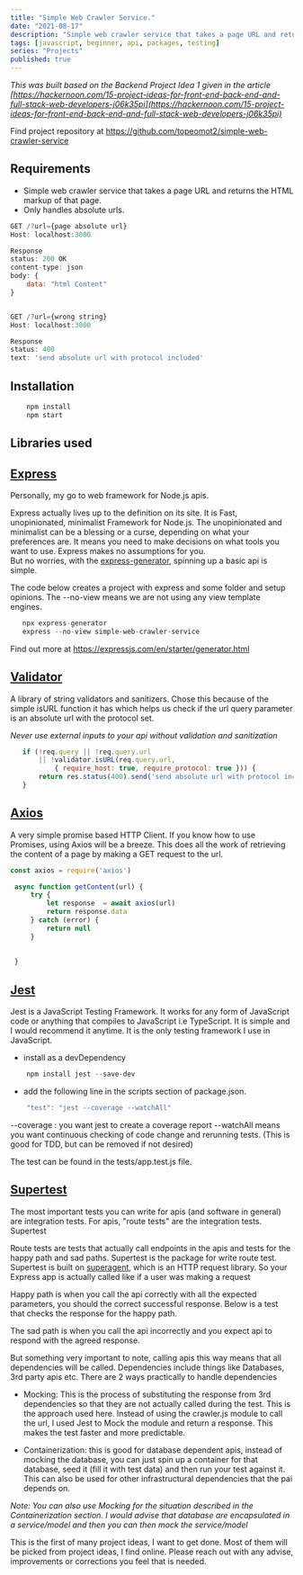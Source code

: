 ```yaml
---
title: "Simple Web Crawler Service."
date: "2021-08-17"
description: "Simple web crawler service that takes a page URL and returns the HTML markup of that page."
tags: [javascript, beginner, api, packages, testing]
series: "Projects"
published: true
---
```


*This was built based on the Backend Project Idea 1 given in the article [https://hackernoon.com/15-project-ideas-for-front-end-back-end-and-full-stack-web-developers-j06k35pi](https://hackernoon.com/15-project-ideas-for-front-end-back-end-and-full-stack-web-developers-j06k35pi)*

Find project repository at https://github.com/topeomot2/simple-web-crawler-service


## Requirements
- Simple web crawler service that takes a page URL and returns the HTML markup of that page.
- Only handles absolute urls.

```js
GET /?url={page absolute url}
Host: localhost:3000

Response
status: 200 OK
content-type: json
body: {
    data: "html Content"
}


GET /?url={wrong string}
Host: localhost:3000

Response
status: 400
text: 'send absolute url with protocol included'
```

## Installation

```Javascript
    npm install
    npm start
```

## Libraries used


## [Express](https://expressjs.com/)
 
 Personally, my go to web framework for Node.js apis. 
 
 Express actually lives up to the definition on its site. It is Fast, unopinionated, minimalist Framework for Node.js. The unopinionated and minimalist can be a blessing  or a curse, depending on what your preferences are.
 It means you need to make decisions on what tools you want to use. Express makes no assumptions for you.  
 But no worries, with the [express-generator](https://expressjs.com/en/starter/generator.html), spinning up a basic api is simple.

 The code below creates a project with express and some folder and setup opinions. The --no-view means we are  not using any view template engines.

 ```Javascript
    npx express-generator
    express --no-view simple-web-crawler-service
 ```
 
Find out more at https://expressjs.com/en/starter/generator.html

## [Validator](https://www.npmjs.com/package/validator)

A library of string validators and sanitizers. Chose this because of the simple isURL function it has which helps us check if the url query  parameter is an absolute url with the protocol set.

*Never use external inputs to your api without validation and sanitization*

 ```Javascript
    if (!req.query || !req.query.url 
        || !validator.isURL(req.query.url, 
            { require_host: true, require_protocol: true })) {
        return res.status(400).send('send absolute url with protocol included')
    }
 ```

## [Axios](https://axios-http.com/)

 A very simple promise based HTTP Client. If you know how to use Promises, using  Axios will be a breeze. This does all the work of retrieving  the content of a page by making a GET request to the url.

   ```Javascript
   const axios = require('axios')

    async function getContent(url) { 
        try {
            let response  = await axios(url)
            return response.data
        } catch (error) {
            return null
        }
        
        
    }
 ```


## [Jest](https://jestjs.io/)

  Jest is a JavaScript Testing Framework. It works for any form of JavaScript code or anything that compiles to JavaScript i.e TypeScript. It is simple and I would recommend it anytime. It is the only testing framework I use in JavaScript.
  
  - install as a devDependency

```Javascript
    npm install jest --save-dev
 ```

 - add the  following line in the scripts section of package.json.

 
```Javascript
    "test": "jest --coverage --watchAll"
 ```

 --coverage : you want jest to create a coverage report
--watchAll means you want continuous checking of code change and rerunning  tests. (This is good for TDD, but can be removed if not desired)

The test can be found in the tests/app.test.js file.

## [Supertest](https://www.npmjs.com/package/supertest)

 The most important tests you can write for apis (and software in general) are integration tests. For apis, "route tests" are the integration tests. Supertest

 Route tests are tests that actually call endpoints in the apis and tests for the happy path and sad paths. Supertest is the package for write route test. Supertest is built on [superagent](https://github.com/visionmedia/superagent), which is  an HTTP request library. So your Express app is actually called like if a user was making a request

 Happy path is when you call the api correctly with all the expected parameters, you should the correct  successful response. Below is a test that checks the response for the happy path. 

 The sad path is when you call the api incorrectly and you expect api to respond with the agreed response. 

But something very important to note, calling apis this way means that all dependencies will be called. Dependencies include things like Databases, 3rd party apis etc. There are 2 ways practically to handle dependencies

- Mocking: This is the process of substituting the response from 3rd dependencies so that they are not  actually  called during the test. This is the approach used here. Instead of using the crawler.js module to call the url, I used Jest to Mock the module and return a response. This makes the test faster and more predictable.

- Containerization: this is good for database dependent apis, instead of mocking the database, you can just spin up a container for that database, seed it (fill it with test data) and then run your test against  it. This can also be used for other infrastructural dependencies that the pai depends on.

*Note: You can also use Mocking for the situation described in the Containerization section. I would advise that database are encapsulated in a service/model and then you can then mock the service/model*


This is the first of many project ideas, I want to get done. Most of them will be picked from project ideas, I find online. Please reach out with any advise, improvements or corrections you feel that is needed.
